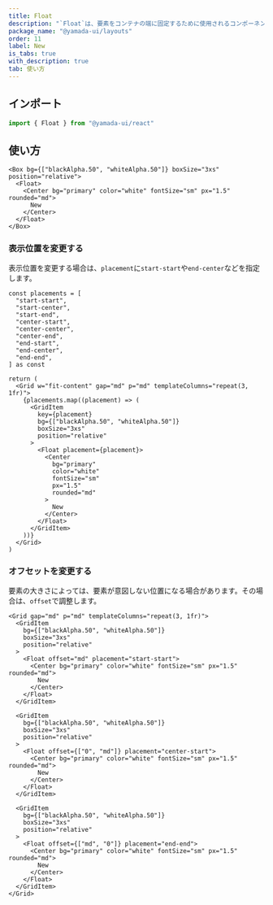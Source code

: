 ```yaml
---
title: Float
description: "`Float`は、要素をコンテナの端に固定するために使用されるコンポーネントです。"
package_name: "@yamada-ui/layouts"
order: 11
label: New
is_tabs: true
with_description: true
tab: 使い方
---
```


## インポート

```ts
import { Float } from "@yamada-ui/react"
```

## 使い方

```tsx
<Box bg={["blackAlpha.50", "whiteAlpha.50"]} boxSize="3xs" position="relative">
  <Float>
    <Center bg="primary" color="white" fontSize="sm" px="1.5" rounded="md">
      New
    </Center>
  </Float>
</Box>
```

### 表示位置を変更する

表示位置を変更する場合は、`placement`に`start-start`や`end-center`などを指定します。

```tsx functional=true
const placements = [
  "start-start",
  "start-center",
  "start-end",
  "center-start",
  "center-center",
  "center-end",
  "end-start",
  "end-center",
  "end-end",
] as const

return (
  <Grid w="fit-content" gap="md" p="md" templateColumns="repeat(3, 1fr)">
    {placements.map((placement) => (
      <GridItem
        key={placement}
        bg={["blackAlpha.50", "whiteAlpha.50"]}
        boxSize="3xs"
        position="relative"
      >
        <Float placement={placement}>
          <Center
            bg="primary"
            color="white"
            fontSize="sm"
            px="1.5"
            rounded="md"
          >
            New
          </Center>
        </Float>
      </GridItem>
    ))}
  </Grid>
)
```

### オフセットを変更する

要素の大きさによっては、要素が意図しない位置になる場合があります。その場合は、`offset`で調整します。

```tsx
<Grid gap="md" p="md" templateColumns="repeat(3, 1fr)">
  <GridItem
    bg={["blackAlpha.50", "whiteAlpha.50"]}
    boxSize="3xs"
    position="relative"
  >
    <Float offset="md" placement="start-start">
      <Center bg="primary" color="white" fontSize="sm" px="1.5" rounded="md">
        New
      </Center>
    </Float>
  </GridItem>

  <GridItem
    bg={["blackAlpha.50", "whiteAlpha.50"]}
    boxSize="3xs"
    position="relative"
  >
    <Float offset={["0", "md"]} placement="center-start">
      <Center bg="primary" color="white" fontSize="sm" px="1.5" rounded="md">
        New
      </Center>
    </Float>
  </GridItem>

  <GridItem
    bg={["blackAlpha.50", "whiteAlpha.50"]}
    boxSize="3xs"
    position="relative"
  >
    <Float offset={["md", "0"]} placement="end-end">
      <Center bg="primary" color="white" fontSize="sm" px="1.5" rounded="md">
        New
      </Center>
    </Float>
  </GridItem>
</Grid>
```
